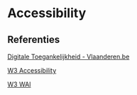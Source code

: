 
<Meta title="Richtlijnen/Accessibility/Accessibility"/>

# Accessibility

## Referenties

[Digitale Toegankelijkheid - Vlaanderen.be](https://www.vlaanderen.be/inter/toolbox-toegankelijke-steden-en-gemeenten/algemeen-bestuur-dienstverlening-en-communicatie/digitale-toegankelijkheid)

[W3 Accessibility](https://www.w3.org/TR/WCAG21/#:~:text=Web%20Content%20Accessibility%20Guidelines%20(WCAG)%202.1%20defines%20how%20to%20make,%2C%20learning%2C%20and%20neurological%20disabilities)

[W3 WAI](https://www.w3.org/WAI/)
